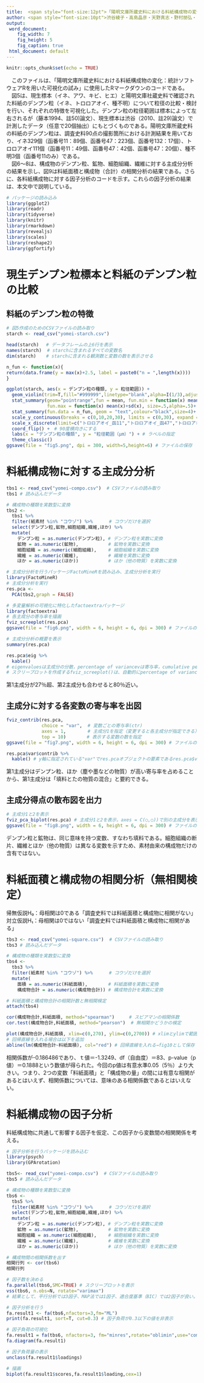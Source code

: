 ---
title:  <span style="font-size:12pt">「陽明文庫所蔵史料における料紙構成物の変化：統計ソフトウェアRを用いた可視化の試み」関連データ</span>
author: <span style="font-size:10pt">渋谷綾子・高島晶彦・天野真志・野村朋弘・山田太造・尾上陽介</span> 
output: 
 word_document:
    fig_width: 7
    fig_height: 5
    fig_caption: true
 html_document: default
---

```{r setup, include=FALSE}
knitr::opts_chunk$set(echo = TRUE)
```

　このファイルは、「陽明文庫所蔵史料における料紙構成物の変化：統計ソフトウェアRを用いた可視化の試み」に使用したRマークダウンのコードである。  
　図5は、現生標本（イネ、アワ、キビ、ヒエ）と陽明文庫社蔵史料で確認された料紙のデンプン粒（イネ、トロロアオイ、種不明）について粒径の比較・検討を行い、それぞれの特徴を可視化した。デンプン粒の粒径範囲は標本によって左右されるが（藤本1994、註50)論文）、現生標本は渋谷（2010、註29)論文）で計測したデータ（任意で20個抽出）にもとづくものである。陽明文庫所蔵史料の料紙のデンプン粒は、調査史料90点の撮影箇所における計測結果を用いており、イネ329個（函番号11：89個、函番号47：223個、函番号132：17個）、トロロアオイ111個（函番号11：49個、函番号47：42個、函番号47：20個）、種不明3個（函番号11のみ）である。    
　図6～8は、構成物のデンプン粒、鉱物、細胞組織、繊維に対する主成分分析の結果を示し、図9は料紙面積と構成物（合計）の相関分析の結果である。さらに、各料紙構成物に対する因子分析のコードを示す。これらの因子分析の結果は、本文中で説明している。  
<p>
<p>

```{r, message=FALSE, comment=""}
# パッケージの読み込み
library(ggplot2)
library(readr)
library(tidyverse)
library(knitr)
library(rmarkdown)
library(revealjs)
library(scales)
library(reshape2)
library(ggfortify)
```

# 現生デンプン粒標本と料紙のデンプン粒の比較
## 料紙のデンプン粒の特徴
```{r, message=FALSE, comment=""}
# 図5作成のためのCSVファイルの読み取り
starch <- read_csv("yomei-starch.csv")

head(starch)　 # データフレームの上6行を表示
names(starch)  # starchに含まれるすべての変数名
dim(starch)　  # starchに含まれる観測数と変数の数を表示させる 

n_fun <- function(x){
return(data.frame(y = max(x)+2.5, label = paste0("n = ",length(x))))
}

ggplot(starch, aes(x = デンプン粒の種類, y = 粒径範囲)) +
  geom_violin(trim=T,fill="#999999",linetype="blank",alpha=I(1/3),adjust=2.5)+ # バイオリンプロット作成
  stat_summary(geom="pointrange",fun = mean, fun.min = function(x) mean(x)-sd(x), 
               fun.max = function(x) mean(x)+sd(x), size=.5,alpha=.5)+ # 平均値±標準偏差をプロット
  stat_summary(fun.data = n_fun, geom = "text",colour="black",size=4)+ # 各グループのデータ数を最大値の位置に追加
  scale_y_continuous(breaks = c(0,10,20,30), limits = c(0,30), expand = c(0,0))+ # 数値軸の目盛りを指定
  scale_x_discrete(limit=c("トロロアオイ_函11","トロロアオイ_函47","トロロアオイ_函132","種不明_函11","イネ_函11","イネ_函47","イネ_函132","現生イネ","現生アワ","現生キビ","現生ヒエ")) + # 文字軸の順番を指定
  coord_flip() +　# 90度横向きにする
  labs(x = "デンプン粒の種類", y = "粒径範囲（μm）") + # ラベルの指定
  theme_classic()
ggsave(file = "fig5.png", dpi = 300, width=5,height=6) # ファイルの保存
```

# 料紙構成物に対する主成分分析
```{r, message=FALSE, comment=""}
tbs1 <- read_csv("yomei-compo.csv")  # CSVファイルの読み取り
tbs1 # 読み込んだデータ

# 構成物の種類を実数型に変換
tbs2 <-
  tbs1 %>%
  filter(紙素材 %in% "コウゾ") %>%　　　 # コウゾだけを選択
  select(デンプン粒,鉱物,細胞組織,繊維,ほか) %>%
  mutate(
    デンプン粒 = as.numeric(デンプン粒), # デンプン粒を実数に変換
    鉱物 = as.numeric(鉱物),　　　　　　 # 鉱物を実数に変換
    細胞組織 = as.numeric(細胞組織),　　 # 細胞組織を実数に変換
    繊維 = as.numeric(繊維),　　　　　　 # 繊維を実数に変換
    ほか = as.numeric(ほか))　　　　　　 # ほか（他の物質）を実数に変換

# 主成分分析を行うパッケージFactoMineRを読み込み、主成分分析を実行
library(FactoMineR)
# 主成分分析を実行
res.pca <- 
  PCA(tbs2,graph = FALSE)

# 多変量解析の可視化に特化したfactoextraパッケージ
library(factoextra) 
# 各主成分の寄与率を描画
fviz_screeplot(res.pca)
ggsave(file = "fig6.png", width = 6, height = 6, dpi = 300) # ファイルの保存

# 主成分分析の概要を表示
summary(res.pca)　

res.pca$eig %>%
  kable()
# eigenvaluesは主成分の分散，percentage of variancevは寄与率，cumulative percentage of varianceが累積寄与率を示す
# スクリープロットを作成するfviz_screeplot()は、自動的にpercentage of varianceをy値に出力する
```
第1主成分が27％超、第2主成分も合わせると80％近い。  

## 主成分に対する各変数の寄与率を出図
```{r, message=FALSE, comment=""}
fviz_contrib(res.pca,  
             choice = "var",  # 変数ごとの寄与率(ctr)
             axes = 1,        # 主成分1を指定（変更すると各主成分が指定できる）
             top = 10)　      # 表示する変数の数を指定
ggsave(file = "fig7.png", width = 6, height = 6, dpi = 300) # ファイルの保存

res.pca$var$contrib %>%
  kable() # y軸に指定されている"var"でres.pcaオブジェクトの要素であるres.pca$varを引数に指定
```
第1主成分はデンプン粒、ほか（塵や墨などの物質）が高い寄与率を占めることから、第1主成分は「填料とたの物質の混合」と要約できる。  

## 主成分得点の散布図を出力
```{r, message=FALSE, comment=""}
# 主成分1と2を表示
fviz_pca_biplot(res.pca) # 主成分1と2を表示，axes = C(○,○))で別の主成分を表示可能
ggsave(file = "fig8.png", width = 6, height = 6, dpi = 300) # ファイルの保存
```
デンプン粒と鉱物は、同じ意味を持つ変数、すなわち填料である。細胞組織の断片、繊維とほか（他の物質）は異なる変数を示すため、素材由来の構成物だけの含有ではない。

# 料紙面積と構成物の相関分析（無相関検定）
帰無仮説H₀：母相関は0である「調査史料では料紙面積と構成物に相関がない」  
対立仮説H₁：母相関は0ではない「調査史料では料紙面積と構成物に相関がある」
```{r, message=FALSE, comment=""}
tbs3 <- read_csv("yomei-square.csv")  # CSVファイルの読み取り
tbs3 # 読み込んだデータ

# 構成物の種類を実数型に変換
tbs4 <-
  tbs3 %>%
  filter(紙素材 %in% "コウゾ") %>%　　　 # コウゾだけを選択
  mutate(
    面積 = as.numeric(料紙面積), 　　　　# 料紙面積を実数に変換
    構成物合計 = as.numeric(構成物合計)) # 構成物合計を実数に変換

# 料紙面積と構成物合計の相関計数と無相関検定
attach(tbs4)

cor(構成物合計,料紙面積, method="spearman") 　　 # スピアマンの相関係数
cor.test(構成物合計,料紙面積, method="pearson")  # 無相関かどうかの検定 

plot(構成物合計,料紙面積, xlim=c(0,270), ylim=c(0,2700)) # xlimとylimで範囲を指定
# 回帰直線を入れる場合は以下を追加
abline(lm(構成物合計~料紙面積), col="red") # 回帰直線を入れる→fig10として保存
```
相関係数が-0.186486であり、ｔ値＝-1.3249、df（自由度）＝83、p-value（p値）＝0.1888という数値が得られた。今回のp値は有意水準0.05（5％）より大きい。つまり、2つの変数「料紙面積」と「構成物の量」の間には有意な相関があるとはいえず、相関係数については、意味のある相関係数であるとはいえない。  

# 料紙構成物の因子分析
料紙構成物に共通して影響する因子を仮定、この因子から変数間の相関関係を考える。 
```{r, message=FALSE, comment=""}
# 因子分析を行うパッケージを読み込む
library(psych)
library(GPArotation)

tbs5<- read_csv("yomei-compo.csv")  # CSVファイルの読み取り
tbs5 # 読み込んだデータ

# 構成物の種類を実数型に変換
tbs6 <-
  tbs5 %>%
  filter(紙素材 %in% "コウゾ") %>%　　　 # コウゾだけを選択
  select(デンプン粒,鉱物,細胞組織,繊維,ほか) %>%
  mutate(
    デンプン粒 = as.numeric(デンプン粒), # デンプン粒を実数に変換
    鉱物 = as.numeric(鉱物),　　　　　　 # 鉱物を実数に変換
    細胞組織 = as.numeric(細胞組織),　　 # 細胞組織を実数に変換
    繊維 = as.numeric(繊維),　　　　　　 # 繊維を実数に変換
    ほか = as.numeric(ほか))　　　　　　 # ほか（他の物質）を実数に変換

# 構成物間の相関係数を出す
相関行列 <- cor(tbs6)
相関行列

# 因子数を決める
fa.parallel(tbs6,SMC=TRUE) # スクリープロットを表示
vss(tbs6, n.obs=N, rotate="varimax")
# 結果として、平行分析では3因子、MAP法では1因子、適合度基準（BIC）では2因子が良い。ここでは3因子で決める。

# 因子分析を行う
fa.result1 <- fa(tbs6,nfactors=3,fm="ML")
print(fa.result1, sort=T, cut=0.3) # 因子負荷が0.3以下の値を非表示

# 因子負荷の可視化
fa.result1 = fa(tbs6, nfactors=3, fm="minres",rotate="oblimin",use="complete.obs")
fa.diagram(fa.result1)

# 因子負荷量の表示
unclass(fa.result1$loadings)

# 描画
biplot(fa.result1$scores,fa.result1$loading,cex=1)
```
